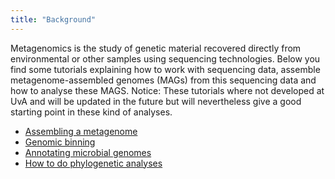 ---
title: "Background"
---

Metagenomics is the study of genetic material recovered directly from environmental or other samples using sequencing technologies. Below you find some tutorials explaining how to work with sequencing data, assemble metagenome-assembled genomes (MAGs) from this sequencing data and how to analyse these MAGS. Notice: These tutorials where not developed at UvA and will be updated in the future but will nevertheless give a good starting point in these kind of analyses.


- [Assembling a metagenome](https://ndombrowski.github.io/Assembly_tutorial/)
- [Genomic binning](https://ndombrowski.github.io/Binning_tutorial//)
- [Annotating microbial genomes](https://github.com/ndombrowski/Annotation_workflow)
- [How to do phylogenetic analyses](https://ndombrowski.github.io/Phylogeny_tutorial/) 
